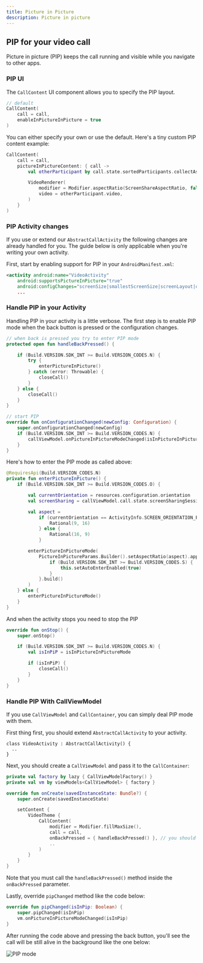 ```yaml
---
title: Picture in Picture
description: Picture in picture
---
```


## PIP for your video call

Picture in picture (PIP) keeps the call running and visible while you navigate to other apps.

### PIP UI

The `CallContent` UI component allows you to specify the PIP layout.

```kotlin
// default
CallContent(
    call = call,
    enableInPictureInPicture = true
)
```

You can either specify your own or use the default. Here's a tiny custom PIP content example:

```kotlin
CallContent(
    call = call,
    pictureInPictureContent: { call ->
        val otherParticipant by call.state.sortedParticipants.collectAsState()

        VideoRenderer(
            modifier = Modifier.aspectRatio(ScreenShareAspectRatio, false),
            video = otherParticipant.video,
        )
    }
)
```

### PIP Activity changes

If you use or extend our `AbstractCallActivity` the following changes are already handled for you.
The guide below is only applicable when you're writing your own activity.

First, start by enabling support for PIP in your `AndroidManifest.xml`:

```xml
<activity android:name="VideoActivity"
    android:supportsPictureInPicture="true"
    android:configChanges="screenSize|smallestScreenSize|screenLayout|orientation"
    ...
```

### Handle PIP in your Activity

Handling PIP in your activity is a little verbose. The first step is to enable PIP mode when
the back button is pressed or the configuration changes.

```kotlin
// when back is pressed you try to enter PIP mode
protected open fun handleBackPressed() {

    if (Build.VERSION.SDK_INT >= Build.VERSION_CODES.N) {
        try {
            enterPictureInPicture()
        } catch (error: Throwable) {
            closeCall()
        }
    } else {
        closeCall()
    }
}

// start PIP
override fun onConfigurationChanged(newConfig: Configuration) {
    super.onConfigurationChanged(newConfig)
    if (Build.VERSION.SDK_INT >= Build.VERSION_CODES.N) {
        callViewModel.onPictureInPictureModeChanged(isInPictureInPictureMode)
    }
}
```

Here's how to enter the PIP mode as called above:

```kotlin
@RequiresApi(Build.VERSION_CODES.N)
private fun enterPictureInPicture() {
    if (Build.VERSION.SDK_INT >= Build.VERSION_CODES.O) {

        val currentOrientation = resources.configuration.orientation
        val screenSharing = callViewModel.call.state.screenSharingSession.value

        val aspect =
            if (currentOrientation == ActivityInfo.SCREEN_ORIENTATION_PORTRAIT && screenSharing == null) {
                Rational(9, 16)
            } else {
                Rational(16, 9)
            }

        enterPictureInPictureMode(
            PictureInPictureParams.Builder().setAspectRatio(aspect).apply {
                if (Build.VERSION.SDK_INT >= Build.VERSION_CODES.S) {
                    this.setAutoEnterEnabled(true)
                }
            }.build()
        )
    } else {
        enterPictureInPictureMode()
    }
}
```

And when the activity stops you need to stop the PIP

```kotlin
override fun onStop() {
    super.onStop()

    if (Build.VERSION.SDK_INT >= Build.VERSION_CODES.N) {
        val isInPiP = isInPictureInPictureMode

        if (isInPiP) {
            closeCall()
        }
    }
}
```

### Handle PIP With CallViewModel

If you use `CallViewModel` and `CallContainer`, you can simply deal PIP mode with them.

First thing first, you should extend `AbstractCallActivity` to your activity.

```
class VideoActivity : AbstractCallActivity() {
  ..
}
```

Next, you should create a `CallViewModel` and pass it to the `CallContainer`:

```kotlin
private val factory by lazy { CallViewModelFactory() }
private val vm by viewModels<CallViewModel> { factory }

override fun onCreate(savedInstanceState: Bundle?) {
    super.onCreate(savedInstanceState)

    setContent {
        VideoTheme {
            CallContent(
                modifier = Modifier.fillMaxSize(),
                call = call,
                onBackPressed = { handleBackPressed() }, // you should use `handleBackPressed` for the `onBackPressed`
                ..
            )
        }
    }
}
```

Note that you must call the `handleBackPressed()` method inside the `onBackPressed` parameter.

Lastly, override `pipChanged` method like the code below:

```kotlin
override fun pipChanged(isInPip: Boolean) {
    super.pipChanged(isInPip)
    vm.onPictureInPictureModeChanged(isInPip)
}
```

After running the code above and pressing the back button, you'll see the call will be still alive in the background like the one below:

![PIP mode](../assets/pip-mode.png)